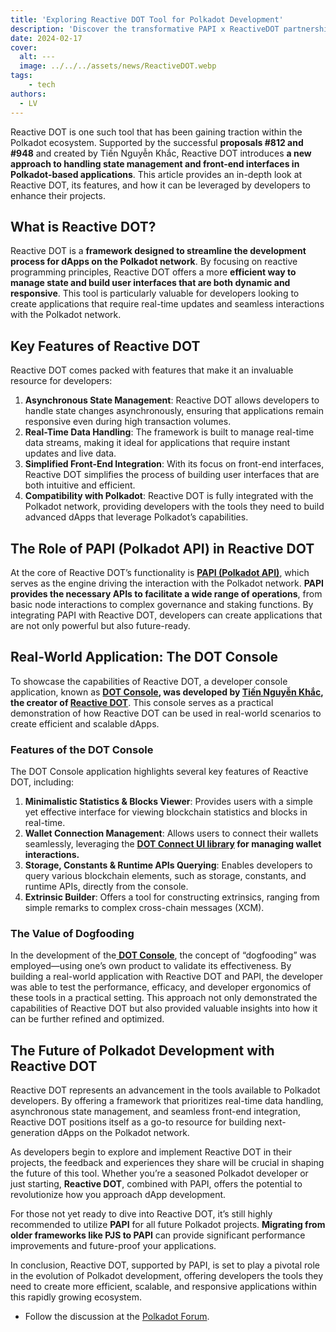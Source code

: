 ```yaml
---
title: 'Exploring Reactive DOT Tool for Polkadot Development'
description: 'Discover the transformative PAPI x ReactiveDOT partnership, enhancing Polkadot with powerful APIs and cutting-edge reactive programming.'
date: 2024-02-17
cover:
  alt: ---
  image: ../../../assets/news/ReactiveDOT.webp
tags: 
    - tech
authors:
  - LV
---
```

Reactive DOT is one such tool that has been gaining traction within the Polkadot ecosystem. Supported by the successful **proposals #812 and #948** and created by Tiến Nguyễn Khắc, Reactive DOT introduces **a new approach to handling state management and front-end interfaces in Polkadot-based applications**. This article provides an in-depth look at Reactive DOT, its features, and how it can be leveraged by developers to enhance their projects.

What is Reactive DOT?
---------------------

Reactive DOT is a **framework designed to streamline the development process for dApps on the Polkadot network**. By focusing on reactive programming principles, Reactive DOT offers a more **efficient way to manage state and build user interfaces that are both dynamic and responsive**. This tool is particularly valuable for developers looking to create applications that require real-time updates and seamless interactions with the Polkadot network.

Key Features of Reactive DOT
----------------------------

Reactive DOT comes packed with features that make it an invaluable resource for developers:

1. **Asynchronous State Management**: Reactive DOT allows developers to handle state changes asynchronously, ensuring that applications remain responsive even during high transaction volumes.
2. **Real-Time Data Handling**: The framework is built to manage real-time data streams, making it ideal for applications that require instant updates and live data.
3. **Simplified Front-End Integration**: With its focus on front-end interfaces, Reactive DOT simplifies the process of building user interfaces that are both intuitive and efficient.
4. **Compatibility with Polkadot**: Reactive DOT is fully integrated with the Polkadot network, providing developers with the tools they need to build advanced dApps that leverage Polkadot’s capabilities.

The Role of PAPI (Polkadot API) in Reactive DOT
-----------------------------------------------

At the core of Reactive DOT’s functionality is [**PAPI (Polkadot API)**](https://papi.how/), which serves as the engine driving the interaction with the Polkadot network. **PAPI provides the necessary APIs to facilitate a wide range of operations**, from basic node interactions to complex governance and staking functions. By integrating PAPI with Reactive DOT, developers can create applications that are not only powerful but also future-ready.

Real-World Application: The DOT Console
---------------------------------------

To showcase the capabilities of Reactive DOT, a developer console application, known as **[DOT Console](https://dot-console.pages.dev/), was developed by [Tiến Nguyễn Khắc](https://x.com/TienNguyenK), the creator of [Reactive DOT](https://reactivedot.dev/)**. This console serves as a practical demonstration of how Reactive DOT can be used in real-world scenarios to create efficient and scalable dApps.

### Features of the DOT Console

The DOT Console application highlights several key features of Reactive DOT, including:

1. **Minimalistic Statistics &amp; Blocks Viewer**: Provides users with a simple yet effective interface for viewing blockchain statistics and blocks in real-time.
2. **Wallet Connection Management**: Allows users to connect their wallets seamlessly, leveraging the **[DOT Connect UI library](https://dotconnect.dev/getting-started.html) for managing wallet interactions.**
3. **Storage, Constants &amp; Runtime APIs Querying**: Enables developers to query various blockchain elements, such as storage, constants, and runtime APIs, directly from the console.
4. **Extrinsic Builder**: Offers a tool for constructing extrinsics, ranging from simple remarks to complex cross-chain messages (XCM).

### The Value of Dogfooding

In the development of the[ **DOT Console**](https://dot-console.pages.dev/), the concept of “dogfooding” was employed—using one’s own product to validate its effectiveness. By building a real-world application with Reactive DOT and PAPI, the developer was able to test the performance, efficacy, and developer ergonomics of these tools in a practical setting. This approach not only demonstrated the capabilities of Reactive DOT but also provided valuable insights into how it can be further refined and optimized.

The Future of Polkadot Development with Reactive DOT
----------------------------------------------------

Reactive DOT represents an advancement in the tools available to Polkadot developers. By offering a framework that prioritizes real-time data handling, asynchronous state management, and seamless front-end integration, Reactive DOT positions itself as a go-to resource for building next-generation dApps on the Polkadot network.

As developers begin to explore and implement Reactive DOT in their projects, the feedback and experiences they share will be crucial in shaping the future of this tool. Whether you’re a seasoned Polkadot developer or just starting, **Reactive DOT**, combined with PAPI, offers the potential to revolutionize how you approach dApp development.

For those not yet ready to dive into Reactive DOT, it’s still highly recommended to utilize **PAPI** for all future Polkadot projects. **Migrating from older frameworks like PJS to PAPI** can provide significant performance improvements and future-proof your applications.

In conclusion, Reactive DOT, supported by PAPI, is set to play a pivotal role in the evolution of Polkadot development, offering developers the tools they need to create more efficient, scalable, and responsive applications within this rapidly growing ecosystem.

- Follow the discussion at the [Polkadot Forum](https://forum.polkadot.network/t/show-and-tell-reactivedot-x-papi/9388).